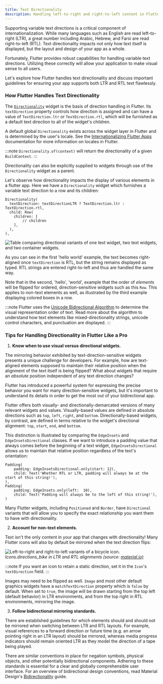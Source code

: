 ```yaml
---
title: Text Directionality
description: Handling left-to-right and right-to-left content in Flutter.
---
```



Supporting variable text directions is a critical component of internationalization. While many languages such as English are read left-to-right (LTR), a great number including Arabic, Hebrew, and Farsi are read right-to-left (RTL). Text directionality impacts not only how text itself is displayed, but the layout and design of your app as a whole.

Fortunately, Flutter provides robust capabilities for handling variable text directions. Utilizing these correctly will allow your application to make visual sense to all users. 

Let's explore how Flutter handles text directionality and discuss important guidelines for ensuring your app supports both LTR and RTL text flawlessly.

### How Flutter Handles Text Directionality
The [`Directionality`](https://api.flutter.dev/flutter/widgets/Directionality-class.html) widget is the basis of direction handling in Flutter. Its `textDirection` property controls how direction is assigned and can have a value of `TextDirection.ltr` or `TextDirection.rtl`, which will be furnished as a default text direction to all of the widget's children.

A default global `Directionality` exists across the widget layer in Flutter and is determined by the user's locale. See the [Internationalizing Flutter Apps](https://docs.flutter.dev/ui/accessibility-and-internationalization/internationalization)  documentation for more information on locales in Flutter.

:::note
`Directionality.of(context)` will return the directionality of a given `BuildContext`.
:::

Directionality can also be explicitly supplied to widgets through use of the `Directionality` widget as a parent. 

Let's observe how directionality impacts the display of various elements in a flutter app. Here we have a `Directionality` widget which furnishes a variable text direction to a row and its children:
```
Directionality(
  textDirection: textDirectionLTR ? TextDirection.ltr : TextDirection.rtl,
  child: Row(
    children: [
        // children
    ],
  ),
),
```

<Image 
  src={directionExample}
  alt="Table comparing directional variants of one text widget, two text widgets, and two container widgets."
/>

As you can see in the first 'hello world' example, the text becomes right-aligned once `textDirection` is RTL, but the string remains displayed as typed. RTL strings are entered right-to-left and thus are handled the same way.

Note that in the second, 'hello', 'world', example that the order of *elements* will be flipped for ordered, direction-sensitive widgets such as this `Row`. This applies to non-text elements as well, as illustrated by the third example displaying colored boxes in a row. 

:::note
Flutter uses the [Unicode Bidirectional Algorithm](https://unicode.org/reports/tr9/) to determine the visual representation order of text. Read more about the algorithm to understand how text elements like mixed-directionality strings, unicode control characters, and punctuation are displayed.
:::

### Tips for Handling Directionality in Flutter Like a Pro
 1. **Know when to use visual versus directional widgets.**

The mirroring behavior exhibited by text-direction-sensitive widgets presents a unique challenge for developers. For example, how are text-aligned elements supposed to maintain their relative position when the alignment of the text itself is being flipped? What about widgets that require an *absolute* position independent of any text direction changes?

Flutter has introduced a powerful system for expressing the precise behavior you want for many direction-sensitive widgets, but it's important to understand its details in order to get the most out of your bidirectional app.

Flutter offers both visually- and directionally-demarcated versions of many relevant widgets and values. Visually-based values are defined in absolute directions such as `top`, `left`, `right`, and `bottom`. Directionally-based widgets, by contrast, are defined in terms relative to the widget's directional alignment: `top`, `start`, `end`, and `bottom`. 

This distinction is illustrated by comparing the `EdgeInsets` and `EdgeInsetsDirectional` classes. If we want to introduce a padding value that always comes before the beginning of a text widget, `EdgeInsetsDirectional` allows us to maintain that relative position regardless of the text's orientation:
```
Padding(
    padding: EdgeInsetsDirectional.only(start: 12),
    child: Text('Whether RTL or LTR, padding will always be at the start of this string!'),
),
Padding(
    padding: EdgeInsets.only(left:  10),
    child: Text('Padding will always be to the left of this string!'),
)
```
Many Flutter widgets, including `Positioned` and `Border`, have `Directional` variants that will allow you to specify the exact relationship you want them to have with directionality.

 2. **Account for non-text elements.**

Text isn't the only content in your app that changes with directionality! Many Flutter icons will also by default be mirrored when the text direction flips:

<Image 
  src={bikeBidirectional}
  alt="Left-to-right and right-to-left variants of a bicycle icon."
/>
*Icons.directions_bike in LTR and RTL alignments (source: [material.io)](https://m2.material.io/design/usability/bidirectionality.html#mirroring-elements)*

:::note
If you want an icon to retain a static direction, set it in the `Icon`'s `textDirection` field.
:::

Images may need to be flipped as well. `Image` and most other default graphics widgets have a `matchTextDirection` property which is `false` by default. When set to `true`, the image will be drawn starting from the top left (default behavior) in LTR environments, and from the top right in RTL environments, mirroring the image.

 3. **Follow bidirectional mirroring standards.**
 
There are established guidelines for which elements should and should not be mirrored when switching between LTR and RTL layouts. For example, visual references to a forward direction or future time (e.g. an arrow pointing right in an LTR layout) should be mirrored, whereas media progress indicators should remain oriented LTR as they model the direction of a tape being played.

There are similar conventions in place for negation symbols, physical objects, and other potentially bidirectional components. Adhering to these standards is essential for a clear and globally comprehensible user interface. For an overview of bidirectional design conventions, read Material Design's [Bidirectionality](https://m2.material.io/design/usability/bidirectionality.html) guide.

